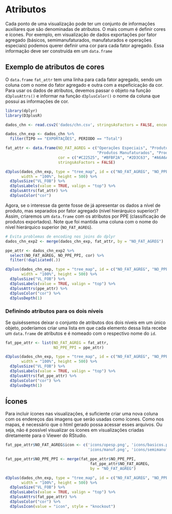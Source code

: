 # Atributos

Cada ponto de uma visualização pode ter um conjunto de informações auxiliares que são denominadas de atributos. O mais comum é definir cores e ícones. Por exemplo, em visualização de dados exportações por fator agregado (básicos, semimanufaturados, manufaturados e operações especiais) podemos querer definir uma cor para cada fator agregado. Essa informação deve ser construída em um `data.frame`

## Exemplo de atributos de cores

O `data.frame` `fat_attr` tem uma linha para cada fator agregado, sendo um coluna com o nome do fator agregado e outra com a espeficicação da cor. Para usar os dados de atributos, devemos passar o objeto na função `d3plusAttrs()` e informar na função `d3plusColor()` o nome da coluna que possui as informações de cor.

```r
library(dplyr)
library(D3plusR)

dados_chn <- read.csv2('dados/chn.csv', stringsAsFactors = FALSE, encoding = 'latin1')

dados_chn_exp <- dados_chn %>% 
  filter(TIPO == "EXPORTAÇÕES", PERIODO == "Total")

fat_attr <- data.frame(NO_FAT_AGREG = c("Operações Especiais", "Produtos Básicos",
                                        "Produtos Manufaturados", "Produtos Semimanufaturados"),
                       cor = c("#C22525", "#BFBF2A", "#2D3C63", "#A6A6A6"),
                       stringsAsFactors = FALSE)

d3plus(dados_chn_exp, type = "tree_map", id = c("NO_FAT_AGREG", "NO_PPE_PPI"),
       width = "100%", height = 500) %>% 
  d3plusSize("VL_FOB") %>% 
  d3plusLabels(value = TRUE, valign = "top") %>% 
  d3plusAttrs(fat_attr) %>% 
  d3plusColor("cor")
```

Agora, se o interesse da gente fosse de já apresentar os dados a nível de produto, mas separados por fator agregado (nível hierárquico superior)? Assim, criaremos um `data.frame` com os atributos por PPE (classificação de produtos exportados). Note que foi mantida uma coluna com o nome do nível hierárquico superior (`NO_FAT_AGREG`).

```r
# Evita problemas de encoding nos joins do dplyr
dados_chn_exp2 <- merge(dados_chn_exp, fat_attr, by = "NO_FAT_AGREG")

ppe_attr <- dados_chn_exp2 %>% 
  select(NO_FAT_AGREG, NO_PPE_PPI, cor) %>% 
  filter(!duplicated(.))

d3plus(dados_chn_exp, type = "tree_map", id = c("NO_FAT_AGREG", "NO_PPE_PPI"),
       width = "100%", height = 500) %>% 
  d3plusSize("VL_FOB") %>% 
  d3plusLabels(value = TRUE, valign = "top") %>% 
  d3plusAttrs(ppe_attr) %>% 
  d3plusColor("cor") %>% 
  d3plusDepth(1)
```


### Definindo atributos para os dois níveis

Se quiséssemos deixar o conjunto de atributos dos dois níveis em um único objeto, poderíamos criar uma lista em que cada elemento dessa lista recebe um `data.frame` de atributos e é nomeado com o respectivo nome do `id`. 

```r
fat_ppe_attr <- list(NO_FAT_AGREG = fat_attr,
                     NO_PPE_PPI = ppe_attr)

d3plus(dados_chn_exp, type = "tree_map", id = c("NO_FAT_AGREG", "NO_PPE_PPI"),
       width = "100%", height = 500) %>% 
  d3plusSize("VL_FOB") %>% 
  d3plusLabels(value = TRUE, valign = "top") %>% 
  d3plusAttrs(fat_ppe_attr) %>% 
  d3plusColor("cor") %>% 
  d3plusDepth(1)
```


## Ícones

Para incluir ícones nas visualizações, é suficiente criar uma nova coluna com os endereços das imagens que serão usadas como ícones. Como nos mapas, é necessário que o html gerado possa acessar esses arquivos. Ou seja, não é possível visualizar os ícones em visualizações criadas diretamente para o Viewer do RStudio.

```r
fat_ppe_attr$NO_FAT_AGREG$icon <- c('icons/opesp.png', 'icons/basicos.png',
                                    'icons/manuf.png', 'icons/semimanuf.png')

fat_ppe_attr$NO_PPE_PPI <- merge(fat_ppe_attr$NO_PPE_PPI,
                                     fat_ppe_attr$NO_FAT_AGREG,
                                     by = "NO_FAT_AGREG")

d3plus(dados_chn_exp, type = "tree_map", id = c("NO_FAT_AGREG", "NO_PPE_PPI"),
       width = "100%", height = 500) %>% 
  d3plusSize("VL_FOB") %>% 
  d3plusLabels(value = TRUE, valign = "top") %>% 
  d3plusAttrs(fat_ppe_attr) %>% 
  d3plusColor("cor") %>% 
  d3plusIcon(value = "icon", style = "knockout") 
```

